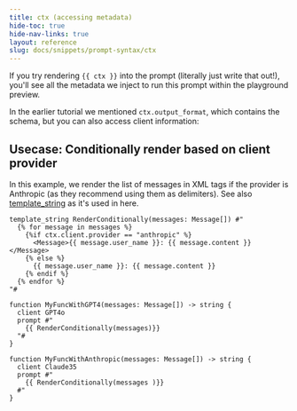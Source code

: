 ```yaml
---
title: ctx (accessing metadata)
hide-toc: true
hide-nav-links: true
layout: reference
slug: docs/snippets/prompt-syntax/ctx
---
```



If you try rendering `{{ ctx }}` into the prompt (literally just write that out!), you'll see all the metadata we inject to run this prompt within the playground preview.

In the earlier tutorial we mentioned `ctx.output_format`, which contains the schema, but you can also access client information:


## Usecase: Conditionally render based on client provider

In this example, we render the list of messages in XML tags if the provider is Anthropic (as they recommend using them as delimiters). See also  [template_string](../template-string.mdx) as it's used in here.

```jinja2
template_string RenderConditionally(messages: Message[]) #"
  {% for message in messages %}
    {%if ctx.client.provider == "anthropic" %}
      <Message>{{ message.user_name }}: {{ message.content }}</Message>
    {% else %}
      {{ message.user_name }}: {{ message.content }}
    {% endif %}
  {% endfor %}
"#

function MyFuncWithGPT4(messages: Message[]) -> string {
  client GPT4o
  prompt #"
    {{ RenderConditionally(messages)}}
  "#
}

function MyFuncWithAnthropic(messages: Message[]) -> string {
  client Claude35
  prompt #"
    {{ RenderConditionally(messages )}}
  #"
}
```